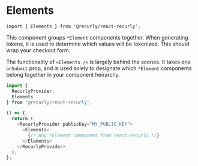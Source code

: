 
<Meta title="Components/Elements" />

# Elements

`import { Elements } from '@recurly/react-recurly';`

This component groups `*Element` components together. When generating tokens, it is used to determine which values will be tokenized. This should wrap your checkout form.

The functionality of `<Elements />` is largely behind the scenes. It takes one `onSubmit` prop, and is used solely to designate which `*Element` components belong together in your component heirarchy.

```js
import {
  RecurlyProvider,
  Elements
} from '@recurly/react-recurly';

() => {
  return (
    <RecurlyProvider publicKey="MY_PUBLIC_KEY">
      <Elements>
        {/* Any *Element component from react-recurly */}
      </Elements>
    </RecurlyProvider>
  );
};
```

